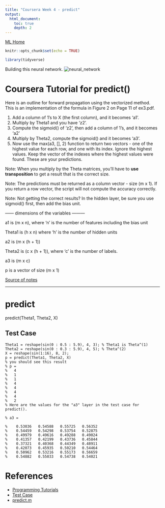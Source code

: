```yaml
---
title: "Coursera Week 4 - predict"
output:
  html_document:
    toc: true
    depth: 2    
---
```

[ML Home](../index.html)

```r
knitr::opts_chunk$set(echo = TRUE)
```

```r
library(tidyverse)
```

Building this neural network.
![neural_network](neural_network.png)

# Coursera Tutorial for predict()

Here is an outline for forward propagation using the vectorized method. This is an implementation of the formula in Figure 2 on Page 11 of ex3.pdf.

1. Add a column of 1's to X (the first column), and it becomes 'a1'.
2. Multiply by Theta1 and you have 'z2'. 
3. Compute the sigmoid() of 'z2', then add a column of 1's, and it becomes 'a2'
4. Multiply by Theta2, compute the sigmoid() and it becomes 'a3'.
5. Now use the max(a3, [], 2) function to return two vectors - one of the highest value for each row, and one with its index. Ignore the highest values. Keep the vector of the indexes where the highest values were found. These are your predictions.

Note: When you multiply by the Theta matrices, you'll have to **use transposition** to get a result that is the correct size.

Note: The predictions must be returned as a column vector - size (m x 1). If you return a row vector, the script will not compute the accuracy correctly.

Note: Not getting the correct results? In the hidden layer, be sure you use sigmoid() first, then add the bias unit. 

------ dimensions of the variables ---------

a1 is (m x n), where 'n' is the number of features including the bias unit

Theta1 is (h x n) where 'h' is the number of hidden units

a2 is (m x (h + 1))

Theta2 is (c x (h + 1)), where 'c' is the number of labels.

a3 is (m x c)

p is a vector of size (m x 1)

[Source of notes](https://www.coursera.org/learn/machine-learning/discussions/weeks/4/threads/miam5q2IEeWhLRIkesxXNw)

***

# predict

predict(Theta1, Theta2, X)

## Test Case
```
Theta1 = reshape(sin(0 : 0.5 : 5.9), 4, 3); % Theta1 is Theta^(1)
Theta2 = reshape(sin(0 : 0.3 : 5.9), 4, 5); % Theta^(2)
X = reshape(sin(1:16), 8, 2);
p = predict(Theta1, Theta2, X)
% you should see this result
% p = 
%   4
%   1
%   1
%   4
%   4
%   4
%   4
%   2
% Here are the values for the "a3" layer in the test case for predict().

% a3 =

%    0.53036   0.54588   0.55725   0.56352
%    0.54459   0.54298   0.53754   0.52875
%    0.49979   0.49616   0.49288   0.49024
%    0.41357   0.42199   0.43736   0.45844
%    0.37321   0.40368   0.44349   0.48911
%    0.42073   0.45935   0.50210   0.54464
%    0.50962   0.53216   0.55173   0.56659
%    0.54882   0.55033   0.54738   0.54021
```

# References

- [Programming Tutorials](https://www.coursera.org/learn/machine-learning/discussions/weeks/4/threads/miam5q2IEeWhLRIkesxXNw)
- [Test Case](https://www.coursera.org/learn/machine-learning/discussions/all/threads/5g8LaZTCEeW0dw6k4EUmPw)
- [predict.m](predict.m)
